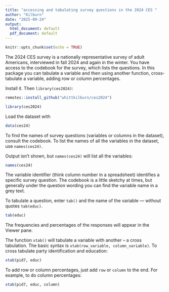 ```yaml
---
title: "accessing and tabulating survey questions in the 2024 CES "
author: "Kilburn"
date: "2025-09-24"
output:
  html_document: default
  pdf_document: default
---
```


```r
knitr::opts_chunk$set(echo = TRUE)
```

The 2024 CES survey  is a nationally representative survey of adult Americans, interviewed in fall 2024 and again in the winter. You have access to the codebook for the survey, which lists the questions. In this package you can tabulate a variable and then using another function, cross-tabulate a variable, adding row or column percentages.  

Install it. Then `library(ces2024)`:  

```r
remotes::install_github("whittkilburn/ces2024")
```

```r
library(ces2024)
```

Load the dataset with 

```r
data(ces24)
```

To find the names of survey questions (variables or columns in the dataset), consult the codebook. To list the names of all the variables in the dataset, use `names(ces24)`.

Output isn't shown, but `names(ces24)` will list all the variables: 

```r
names(ces24)
```

The variable identifier (think column number in a spreadsheet) identifies a specific survey question.  The codebook is a little sketchy at times, but generally under the question wording you can find the variable name in a grey text.  

 
To tabulate a question, enter `tab()` and the name of the variable --- without quotes `tab(educ)`.

```r
tab(educ)
```
The frequencies and percentages of the responses will appear in the Viewer pane. 

The function `xtab()` will tabulate a variable with another -- a cross tabulation.  The basic syntax is `xtab(row_variable, column_variable)`. To cross tabulate party identification and education: 

```r
xtab(pid7, educ)
```

To add row or column percentages, just add `row` or `column` to the end. For example, to do column percentages: 

```r
xtab(pid7, educ, column)
```
